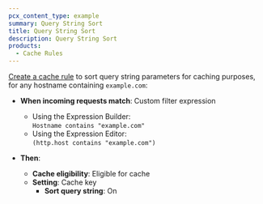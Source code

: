 ```yaml
---
pcx_content_type: example
summary: Query String Sort
title: Query String Sort
description: Query String Sort
products:
  - Cache Rules
---
```



[Create a cache rule](/cache/how-to/cache-rules/create-dashboard/) to sort query string parameters for caching purposes, for any hostname containing `example.com`:

<Example>

* **When incoming requests match**: Custom filter expression
  * Using the Expression Builder:<br/>
    `Hostname contains "example.com"`
  * Using the Expression Editor:<br/>
    `(http.host contains "example.com")`

* **Then**:
  * **Cache eligibility**: Eligible for cache
  * **Setting**: Cache key
    * **Sort query string**: On

</Example>
